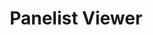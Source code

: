 ---
title: "Panelist Viewer"
description: "Our Panelist Viewer provides you with an easy to understand each panelist's specific expertise, so you can make informed decisions about fits for your research."
icon: "square-user"
sidebarTitle: "Panelist Viewer"
---